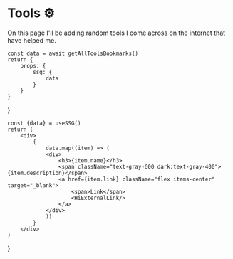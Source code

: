 # Tools ⚙

On this page I'll be adding random tools I come across on the internet that have helped me.


    const data = await getAllToolsBookmarks()
    return {
        props: {
            ssg: {
                data
            }
        }
    }

}

    const {data} = useSSG()
    return (
        <div>
            {
                data.map((item) => (
                <div>
                    <h3>{item.name}</h3>
                    <span className="text-gray-600 dark:text-gray-400">{item.description}</span>
                    <a href={item.link} className="flex items-center" target="_blank">
                        <span>Link</span> 
                        <HiExternalLink/>
                    </a>
                </div>
                ))
            }
        </div>
    )

}

<Tools />
